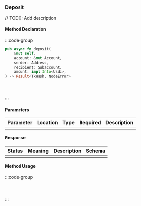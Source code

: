 ### Deposit

// TODO: Add description

#### Method Declaration

:::code-group

```rust [Rust]
pub async fn deposit(
    &mut self,
    account: &mut Account,
    sender: Address,
    recipient: Subaccount,
    amount: impl Into<Usdc>,
) -> Result<TxHash, NodeError>
```

```python [Python]

```

```typescript [TypeScript]

```

```url [API]
```

:::

#### Parameters

| Parameter | Location | Type  | Required | Description |
| --------- | -------- | ----- | -------- | ----------- |
|           |          |       |          |             |

#### Response

| Status | Meaning | Description | Schema |
| ------ | ------- | ----------- | ------ |
|        |         |             |        |

#### Method Usage

:::code-group

```rust [Rust]
```

```python [Python]

```

```typescript [TypeScript]

```

:::
